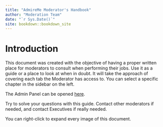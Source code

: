 ```yaml
--- 
title: "AdmireMe Moderator's Handbook"
author: "Moderation Team"
date: "`r Sys.Date()`"
site: bookdown::bookdown_site
---
```


# Introduction

This document was created with the objective of having a proper written place for moderators to consult when performing their jobs.
Use it as a guide or a place to look at when in doubt.
It will take the approach of covering each tab the Moderator has access to. You can select a specific chapter in the sidebar on the left.

The Admin Panel can be opened [here](https://admireme.world/admin). 

Try to solve your questions with this guide. Contact other moderators if needed, and contact Executives if really needed.

You can right-click to expand every image of this document.

